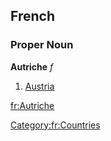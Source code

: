 ==French==
===Proper Noun===
'''Autriche''' ''f''
# [[Austria]]
[[Category:fr:Countries]]
[[fr:Autriche]]
